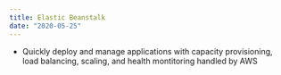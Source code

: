```yaml
---
title: Elastic Beanstalk
date: "2020-05-25"
---
```


- Quickly deploy and manage applications with capacity provisioning, load balancing, scaling, and health montitoring handled by AWS
